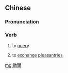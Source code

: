 {{also|动问}}
==Chinese==
{{zh-forms|s=动问}}

===Pronunciation===
{{zh-pron
|m=dòngwèn
|cat=v
}}

===Verb===
{{zh-verb}}

# {{lb|zh|archaic}} to [[query]]
# {{lb|zh|archaic}} to [[exchange]] [[pleasantries]]

[[mg:動問]]